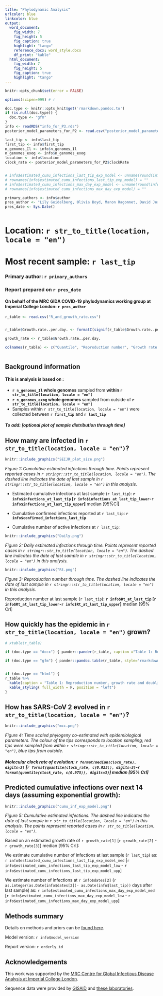 ```yaml
---
title: "Phylodynamic Analysis"
urlcolor: blue
linkcolor: blue
output:
  word_document:
    fig_width: 7
    fig_height: 5
    fig_caption: true
    highlight: "tango"
    reference_docx: word_style.docx
    df_print: "kable"
  html_document:
    fig_width: 7
    fig_height: 5
    fig_caption: true
    highlight: "tango"
---
```



```r
knitr::opts_chunk$set(error = FALSE)
```

```r

options(scipen=999) # !

doc.type <- knitr::opts_knit$get('rmarkdown.pandoc.to')
if (is.null(doc.type)) {
  doc.type <- "gfm"
}
info <- readRDS("info_for_P3.rds")
posterior_model_parameters_for_P2 <- read.csv("posterior_model_parameters_for_P2.csv")

last_tip <- info$last_tip
first_tip <- info$first_tip
n_genomes_Il <- info$n_genomes_Il
n_genomes_exog <- info$n_genomes_exog
location <- info$location
clock_rate <- posterior_model_parameters_for_P2$clockRate


# info$estimated_cumu_infections_last_tip_exp_model <- unname(round(info$estimated_cumu_infections_last_tip_exp_model))
# rownames(info$estimated_cumu_infections_last_tip_exp_model) = ""
# info$estimated_cumu_infections_max_day_exp_model <- unname(round(info$estimated_cumu_infections_max_day_exp_model))
# rownames(info$estimated_cumu_infections_max_day_exp_model) = ""

primary_authors <- info$author
pres_author <- "Lily Geidelberg, Olivia Boyd, Manon Ragonnet, David Jorgensen,  Igor Siveroni, Erik Volz"
pres_date <- Sys.Date()



```

# Location: `r str_to_title(location, locale = "en")`
# Most recent sample: `r last_tip`


### Primary author: `r primary_authors`

### Report prepared on `r pres_date`

#### On behalf of the MRC GIDA COVID-19 phylodynamics working group at Imperial College London: `r pres_author`

```r

r_table <- read.csv("R_and_growth_rate.csv")


r_table$Growth.rate..per.day. <- formatC(signif(r_table$Growth.rate..per.day.,digits=3), digits=3,format="fg", flag="#")

growth_rate <- r_table$Growth.rate..per.day.

colnames(r_table) <- c("Quantile", "Reproduction number", "Growth rate (per day)", "Doubling time (days)")



```


## Background information  




#### This is analysis is based on : 
  
* **`r n_genomes_Il` whole genomes** sampled from **within `r str_to_title(location, locale = "en")`**
* **`r n_genomes_exog` whole genomes** sampled from outside of **`r str_to_title(location, locale = "en")`**
* Samples within `r str_to_title(location, locale = "en")` were collected between **`r first_tip`** and **`r last_tip`**


##### To add: [optional plot of sample distribution through time]



## How many are infected in `r str_to_title(location, locale = "en")`?





```r
knitr::include_graphics("SEIJR_plot_size.png")
```

*Figure 1: Cumulative estimated infections through time. Points represent reported cases in `r stringr::str_to_title(location, locale = "en")`. The dashed line indicates the date of last sample in `r stringr::str_to_title(location, locale = "en")` in this analysis.*


* Estimated cumulative infections at last sample (`r last_tip`): **`r info$infections_at_last_tip` [`r info$infections_at_last_tip_lower`-`r info$infections_at_last_tip_upper`]** median [95%CI]

* Cumulative confirmed infections reported at `r last_tip`: 
**`r info$confirmed_infections_last_tip`**  

* Cumulative number of active infections at `r last_tip`:  



```r
knitr::include_graphics("Daily.png")
```

*Figure 2: Daily estimated infections through time. Points represent reported cases in `r stringr::str_to_title(location, locale = "en")`. The dashed line indicates the date of last sample in `r stringr::str_to_title(location, locale = "en")` in this analysis.*





```r
knitr::include_graphics("Rt.png")
```

*Figure 3: Reproduction number through time. The dashed line indicates the date of last sample in `r stringr::str_to_title(location, locale = "en")` in this analysis.*

Reproduction number at last sample (`r last_tip`): **`r info$Rt_at_last_tip` [`r info$Rt_at_last_tip_lower`-`r info$Rt_at_last_tip_upper`]** median [95% CrI]


## How quickly has the epidemic in `r str_to_title(location, locale = "en")` grown?



```r

# xtable(r_table)

if (doc.type == "docx") { pander::pander(r_table, caption ="Table 1: Reproduction number, growth rate and doubling times") } 

if (doc.type == "gfm") { pander::pandoc.table(r_table, style='rmarkdown', caption ="Table 1: Reproduction number, growth rate and doubling times") } 


if (doc.type == "html") { 
r_table %>%
  kable(caption = "Table 1: Reproduction number, growth rate and doubling times", align = "cccc") %>%
  kable_styling( full_width = F, position = "left")
}


```





## How has SARS-CoV 2 evolved in `r str_to_title(location, locale = "en")`?



```r
knitr::include_graphics("mcc.png")
```

*Figure 4: Time scaled phylogeny co-estimated with epidemiological parameters. The colour of the tips corresponds to location sampling; red tips were sampled from within `r stringr::str_to_title(location, locale = "en")`, blue tips from outside.*



##### Molecular clock rate of evolution: **`r format(median(clock_rate), digits=3)` [`r format(quantile(clock_rate, c(0.025)), digits=3)`-`r format(quantile(clock_rate, c(0.975)), digits=3)`]** median [95% CrI]  

<!-- #### (optional) Number of introductions into `r str_to_title(location, locale = "en")` (someone needs to write code to compute this) -->




## Predicted cumulative infections over next 14 days (assuming exponential growth):



```r
knitr::include_graphics("cumu_inf_exp_model.png")
```

*Figure 5: Cumulative estimated infections. The dashed line indicates the date of last sample in `r str_to_title(location, locale = "en")` in this analysis. The points represent reported cases in `r str_to_title(location, locale = "en")`.*

Based on an estimated growth rate of `r growth_rate[1]` [`r growth_rate[2]` - `r growth_rate[3]`] median [95% CrI]:  

We estimate cumulative number of infections at last sample (`r last_tip`) as: `r info$estimated_cumu_infections_last_tip_exp_model_med` [`r info$estimated_cumu_infections_last_tip_exp_model_low` - `r info$estimated_cumu_infections_last_tip_exp_model_upp`]

We estimate number of infections at `r info$dates[2]` (`r as.integer(as.Date(info$dates[2])- as.Date(info$last_tip))` days after last sample) as:
`r info$estimated_cumu_infections_max_day_exp_model_med` [`r info$estimated_cumu_infections_max_day_exp_model_low` - `r info$estimated_cumu_infections_max_day_exp_model_upp`]  




## Methods summary



Details on methods and priors can be [found here](http://whoinfectedwhom.org/seijr0.1.0_methods.pdf).


Model version: `r info$model_version`

Report version: `r orderly_id`


## Acknowledgements

This work was supported by the [MRC Centre for Global Infectious Disease Analysis at Imperial College London](https://www.imperial.ac.uk/mrc-global-infectious-disease-analysis).

Sequence data were provided by [GISAID](http://www.epicov.org) and [these laboratories](http://whoinfectedwhom.org/gisaid_cov2020_acknowledgement_table.xls).


